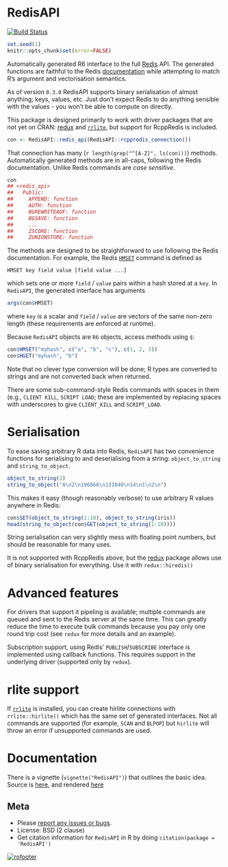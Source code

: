 # RedisAPI

[![Build Status](https://travis-ci.org/ropensci/RedisAPI.png?branch=master)](https://travis-ci.org/ropensci/RedisAPI)

```r
set.seed(1)
knitr::opts_chunk$set(error=FALSE)
```

Automatically generated R6 interface to the full [Redis](http://redis.io) API.  The generated functions are faithful to the Redis [documentation](http://redis.io/commands) while attempting to match R's argument and vectorisation semantics.

As of version `0.3.0` RedisAPI supports binary serialisation of almost anything; keys, values, etc.  Just don't expect Redis to do anything sensible with the values - you won't be able to compute on directly.

This package is designed primarily to work with driver packages that are not yet on CRAN: [redux](https://github.com/richfitz/redux) and [`rrlite`](https://github.com/ropensci/rrlite), but support for RcppRedis is included.

```r
con <- RedisAPI::redis_api(RedisAPI::rcppredis_connection())
```

That connection has many (`r length(grep("^[A-Z]", ls(con)))`) methods. Automatically generated methods are in all-caps, following the Redis documentation.  Unlike Redis commands are *case sensitive*.

```r
con
## <redis_api>
##   Public:
##     APPEND: function
##     AUTH: function
##     BGREWRITEAOF: function
##     BGSAVE: function
##     ...
##     ZSCORE: function
##     ZUNIONSTORE: function
```

The methods are designed to be straightforward to use following the Redis documentation.  For example, the Redis [`HMSET`](http://redis.io/commands/hmset) command is defined as

```
HMSET key field value [field value ...]
```

which sets one or more `field` / `value` pairs within a hash stored at a `key`.  In `RedisAPI`, the generated interface has arguments

```r
args(con$HMSET)
```

where `key` is a scalar and `field` / `value` are vectors of the same non-zero length (these requirements are enforced at runtime).

Because `RedisAPI` objects are `R6` objects, access methods using `$`:

```r
con$HMSET("myhash", c("a", "b", "c"), c(1, 2, 3))
con$HGET("myhash", "b")
```

Note that no clever type conversion will be done; R types are converted to strings and are not converted back when returned.

There are some sub-command-style Redis commands with spaces in them (e.g., `CLIENT KILL`, `SCRIPT LOAD`; these are implemented by replacing spaces with underscores to give `CLIENT_KILL` and `SCRIPT_LOAD`.

# Serialisation

To ease saving arbitrary R data into Redis, `RedisAPI` has two convenience functions for serialising to and deserialising from a string: `object_to_string` and `string_to_object`.

```r
object_to_string(2)
string_to_object("A\n2\n196866\n131840\n14\n1\n2\n")
```

This makes it easy (though reasonably verbose) to use arbitrary R values anywhere in Redis:

```r
con$SET(object_to_string(1:10), object_to_string(iris))
head(string_to_object(con$GET(object_to_string(1:10))))
```

String serialisation can very slightly mess with floating point numbers, but should be reasonable for many uses.

It is not supported with RcppRedis above, but the [redux](https://github.com/richfitz/redux) package allows use of binary serialisation for everything.  Use it with `redux::hiredis()`

# Advanced features

For drivers that support it pipeling is available; multiple commands are queued and sent to the Redis server at the same time.  This can greatly reduce the time to execute bulk commands because you pay only one round trip cost (see `redux` for more details and an example).

Subscription support, using Redis' `PUBLISH`/`SUBSCRIBE` interface is implemented using callback functions.  This requires support in the underlying driver (supported only by `redux`).

# rlite support

If [`rrlite`](https://github.com/ropensci/rrlite) is installed, you can create hirlite connections with `rrlite::hirlite()` which has the same set of generated interfaces.  Not all commands are supported (for example, `SCAN` and `BLPOP`) but `hirlite` will throw an error if unsupported commands are used.

# Documentation

There is a vignette (`vignette("RedisAPI")`) that outlines the basic idea.  Source is [here](vignette/RedisAPI.Rmd), and rendered [here](http://htmlpreview.github.io/?https://raw.githubusercontent.com/ropensci/RedisAPI/master/inst/doc/RedisAPI.html)

## Meta

* Please [report any issues or bugs](https://github.com/ropensci/RedisAPI/issues).
* License: BSD (2 clause)
* Get citation information for `RedisAPI` in R by doing `citation(package = 'RedisAPI')`

[![rofooter](http://ropensci.org/public_images/github_footer.png)](http://ropensci.org)

